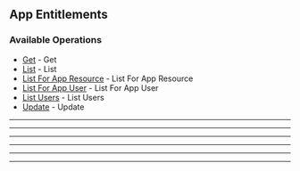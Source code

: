 
## App Entitlements

### Available Operations

* [Get](/curl/app_entitlements/get) - Get
* [List](/curl/app_entitlements/list) - List
* [List For App Resource](/curl/app_entitlements/list_for_app_resource) - List For App Resource
* [List For App User](/curl/app_entitlements/list_for_app_user) - List For App User
* [List Users](/curl/app_entitlements/list_users) - List Users
* [Update](/curl/app_entitlements/update) - Update

---
<Get />

---
<List />

---
<ListForAppResource />

---
<ListForAppUser />

---
<ListUsers />

---
<Update />
